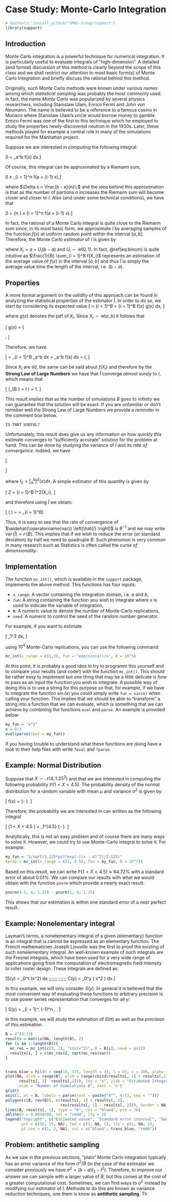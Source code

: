 # Case Study: Monte-Carlo Integration

```r
# devtools::install_github("SMAC-Group/support")
library(support)
```

## Introduction
Monte Carlo integration is a powerful technique for numerical integration. It is particularly useful to evaluate integrals of "high-dimension". A detailed (and formal) discussion of this method is clearly beyond the scope of this class and we shall restrict our attention to most basic form(s) of Monte Carlo Integration and briefly discuss the rational behind this method.

Originally, such Monte Carlo methods were known under various names among which *statistical sampling* was probably the most commonly used. In fact, the name *Monte Carlo* was popularized by several physics researchers, including Stanislaw Ulam, Enrico Fermi and John von Neumann. The name is believed to be a reference to a famous casino in Monaco where Stanislaw Ulam’s uncle would borrow money to gamble. Enrico Fermi was one of the first to this technique which he employed to study the properties newly-discovered neutron in the 1930s. Later, these methods played for example a central role in many of the simulations required for the Manhattan project.

Suppose we are interested in computing the following integral: 

\[I = \int_a^b f(x) dx.\]

Of course, this integral can be approximated by a Riemann sum,

\[I \approx \Delta x \sum_{i = 1}^n f(a + (i-1) \Delta x),\]

where $\Delta x = \frac{b - a}{n}\;$ and the idea behind this approximation is that as the number of partions $n$ increases the Riemann sum will become closer and closer to $I$. Also (and under some technical conditions), we have that

\[I = \lim_{n \to \infty} \Delta x \sum_{i = 1}^n f(a + (i-1) \Delta x).\]

In fact, the rational of a Monte Carlo Integral is quite close to the Riemann sum since, in its most basic form, we approximate $I$ by averaging samples of the function $f(x)$ at uniform random point within the interval $[a, b]$. Therefore, the Monte Carlo *estimator* of $I$ is given by

\begin{equation} 
\hat{I} = \frac{b - a}{B} \sum_{i = 1}^B f(X_i), 
 (\#eq:binom)
\end{equation}

where $X_i = a + U_i (b - a)$ and $U_i \sim \mathcal{U}(0,1)$. In fact, \@ref(eq:binom) is quite intuitive as $\frac{1}{B} \sum_{i = 1}^B f(X_i)$ represents an estimation of the average value of $f(x)$ in the interval $[a, b]$ and thus $\hat{I}$ is simply the average value time the length of the interval, i.e. $(b-a)$.

## Properties

A more formal argument on the validity of this approach can be found in analyzing the statistical properties of the estimator $\hat{I}$. In order to do so, we start by considering its expected value
\[
\mathbb{E}\left[ \hat{I} \right] = \frac{b - a}{B} \sum_{i = 1}^B \mathbb{E}\left[ f(X_i)  \right]
= \frac{b - a}{B} \sum_{i = 1}^B \int f(x) g(x) dx, 
\]

where $g(x)$ denotes the pdf of $X_i$. Since $X_i \sim \mathcal{U}(a, b)$ it follows that

\[
g(x) = \left\{
	\begin{array}{ll}
		\frac{1}{b - a}  & \mbox{if } x \in [a, b] \\
		0 & \mbox{if } x \not\in [a, b]
	\end{array}
\right.
\]

Therefore, we have

\[
\mathbb{E}\left[ \hat{I} \right] = \frac{b - a}{B} \sum_{i = 1}^B \int_a^b \frac{f(x)}{b-a} dx = \int_a^b f(x) dx = I, 
\]

Since $X_i$ are iid, the same can be said about $f(X_i)$ and therefore by the **Strong Law of Large Numbers** we have that $\hat{I}$ converge *almost surely* to $I$, which means that

\[
\mathbb{P}\left(\lim_{B \to \infty} \hat{I} = I    \right) = 1.
\]

This result implies that as the number of simulations $B$ goes to infinity we can guarantee that the solution will be exact. If you are unfamiliar or don't remeber well the Strong Law of Large Numbers we provide a reminder in the comment box below.

```block2
IS THAT USEFUL?
```

Unfortunately, this result does give us any information on how quickly this estimate converges to "sufficiently accurate" solution for the problem at hand. This can be done by studying the variance of $\hat{I}$ and its *rate of convergence*. Indeed, we have

\[
\begin{aligned}
\operatorname{var} \left( \hat{I} \right) &= \left(\frac{b - a}{B}\right)^2  \sum_{i = 1}^B \left\{\mathbb{E}\left[f^2(X_i)\right] - \mathbb{E}^2\left[f(X_i)\right]\right\}\\
&= \frac{1}{B^2} \sum_{i = 1}^B \left\{(b-a) \int_a^b f^2(x) dx - \left(\int_a^b f(x) dx \right)^2 \right\}\\
&= \frac{(b-a) I_2 - I^2}{B}
\end{aligned}
\]

where $I_2 = \int_a^b f^2(x) dx$. A simple estimator of this quantity is given by

\[
\hat{I}_2 = \frac{b - a}{B} \sum_{i = 1}^B f^2(X_i),
\]

and therefore using $\hat{I}$ we obtain:

\[
\widehat{\operatorname{var}} \left(\hat{I} \right) = \frac{(b-a) \hat{I}_2 - \hat{I}^2}{B} = \frac{b - a}{B^2} \sum_{i = 1}^B\left[ (b - a )f^2(X_i) - f(X_i)\right]
\]

Thus, it is easy to see that the rate of convergence of $\widehat{\operatorname{var}} \left(\hat{I} \right)$ is $B^{-1}$ and we may write ${\operatorname{var}} \left(\hat{I} \right) = \mathcal{O}(B)$. This implies that if we wish to reduce the error (or standard deviation) by half we need to quadruple $B$. Such phenomon is very common in many research such as Statistics is often called the *curse of dimensionality*.

## Implementation

The function `mc_int()`, which is available in the `support` package, implements the above method. This functions has four inputs:

- `x_range`: A vector containing the integration domain, i.e. $a$ and $b$,
- `fun`: A string containing the function you wish to integrate where $x$ is used to indicate the variable of integration,
- `B`: A numeric value to denote the number of Monte-Carlo replications,
- `seed`: A numeric to control the seed of the random number generator.

For example, if you want to estimate 

\[
\int_1^3 \frac{\exp\left(\sin(x)\right)}{x} dx,
\]

using $10^4$ Monte-Carlo replications, you can use the following command:

```r
mc_int(x_range = c(1,3), fun = "exp(sin(x))/x", B = 10^5)
```

At this point, it is probably a good idea to try to programm this yourself and to compare your results (and code!) with the function `mc_int()`. This should be rather easy to implement but one thing that may be a little delicate is how to pass as an input the function you wish to integrate. A possible way of doing this is to use a string for this purpose so that, for example, if we have to integrate the function $\sin(x)$ you could simply write `fun = sin(x)` when calling your function. This implies that we should be able to "transform" a string into a function that we can evaluate, which is something that we can achieve by combining the functions `eval` and `parse`. An example is provided below:

```r
my_fun = "x^2"
x = 0:3
eval(parse(text = my_fun))
```

If you having trouble to understand what these functions are doing have a look to their help files with write `?eval` and `?parse`.

## Example: Normal Distribution

Suppose that $X \sim \mathcal{N}(4, 1.25^2)$ and that we are interested in computing the following probability $\mathbb{P}\left(1 < X < 4.5 \right)$. The probability density of the normal distribution for a random variable with mean $\mu$ and variance $\sigma^2$ is given by:

\[
f(x) = \frac{1}{\sqrt{2 \pi \sigma^2}} \exp \left(- \frac{\left(x - \mu\right)^2}{2 \sigma^2}\right).
\]

Therefore, the probability we are interested in can written as the following integral

\[
\mathbb{P}\left(1 < X < 4.5 \right) = \int_1^{4.5} \frac{1}{\sqrt{3.125 \pi}} \exp \left(- \frac{\left(x - 4\right)^2}{3.125}\right).
\]

Analytically, this is not an easy problem and of course there are many ways to solve it. However, we could try to use Monte-Carlo integral to solve it. For example:


```r
my_fun = "1/sqrt(3.125*pi)*exp(-((x - 4)^2)/3.125)"
(prob = mc_int(x_range = c(1, 4.5), fun = my_fun, B = 10^7))
```

Based on this result, we can write $\mathbb{P}\left(1 < X < 4.5 \right) \approx 64.72 \%$ with a standard error of about 0.01\%. We can compare our results with what we would obtain with the function `pnorm` which provide a nearly exact result:

```r
pnorm(4.5, 4, 1.25) - pnorm(1, 4, 1.25)
```

This shows that our estimation is within one standard error of a near perfect result. 

## Example: Nonelementary integral

Layman's terms, a nonelementary integral of a given (elementary) function is an integral that is cannot be expressed as an elementary function. The French mathematicien Joseph Liouville was the first to proof the existing of such nonelementary integral. An well-known example of such integrals are the Fresnel integrals, which have been used for a very wide range of applications going from the computation of electromagnetic field intensity to roller roster design. These integrals are defined as:

\[S(y) = \int_0^t \sin\left(x^2\right) dx \;\;\;\;\;\; \text{and}  \;\;\;\;\;\; 
C(y) = \int_0^y \cos \left( x^2 \right) dx.\]

In this example, we will only consider $S(y)$. In general it is believed that the most convenient way of evaluating these functions to arbitrary precision is to use power series representation that converges for all $y$:

\[
S(y) = \sum_{i = 1}^\infty \, \left(-1\right)^n \, \frac{y^{4i + 1}}{\left(2i + 1\right) \, !\left(4i + 3\right)}.
\]

In this example, we will study the estimation of $S(\pi)$ as well as the *precision* of this estimation. 


```r
B = 4^(4:13)
results = matrix(NA, length(B), 2)
for (i in 1:length(B)){
  mc_res = mc_int(c(0, 2), "sin(x^2)", B = B[i], seed = i+12)
  results[i, ] = c(mc_res$I, sqrt(mc_res$var))
}


trans_blue = hcl(h = seq(15, 375, length = 3), l = 65, c = 100, alpha = 0.15)[2]
plot(NA, xlim = range(B), ylim = range(cbind(results[, 1] + results[,2], 
      results[, 1] -results[,2])), log = "x", ylab = "Estimated Integral",
      xlab = "Number of Simulations B", xaxt = 'n')
grid()
axis(1, at = B, labels = parse(text = paste("4^", 4:13, sep = "")))
polygon(c(B, rev(B)), c(results[, 1] + results[, 2], 
                        rev(results[, 1] - results[, 2])), border = NA, col = trans_blue)
lines(B, results[, 1], type = "b", col = "blue4", pch = 16)
abline(h = 0.8048208, col = "red4", lty = 2)
legend("topright", c("Estimated value", "Standard error interval", "Good approximation (MatLab)"), bty = "n",
       pch = c(16, 15, NA), lwd = c(1, NA, 1), lty = c(1, NA, 2), 
       pt.cex = c(1, 2, NA), col = c("blue4", trans_blue, "red4"))
```

## Problem: antithetic sampling

As we saw in the previous sections, "plain" Monte Carlo integration typically has an error variance of the form $\sigma^2/B$ (in the case of the estimator we consider previously we have $\sigma^2 = (b-a)I_2 - I^2$). Therefore, to improve our answer we can sample with a larger value of $B$, but this comes at the cost of a greater computational cost. Sometimes, we can find ways to $\sigma^2$ instead by modifying our estimator of $I$. Methods to do this are known as variance reduction techniques, one them is know as **antithetic sampling**. Th
